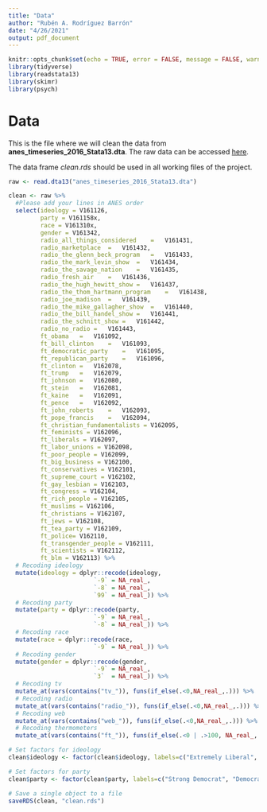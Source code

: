 ```yaml
---
title: "Data"
author: "Rubén A. Rodríguez Barrón"
date: "4/26/2021"
output: pdf_document
---
```


```r
knitr::opts_chunk$set(echo = TRUE, error = FALSE, message = FALSE, warning = FALSE)
library(tidyverse)
library(readstata13)
library(skimr)
library(psych)
```

# Data

This is the file where we will clean the data from **anes_timeseries_2016_Stata13.dta**. The raw data can be accessed [here](https://electionstudies.org/data-center/2016-time-series-study/).

The data frame *clean.rds* should be used in all working files of the project. 

```r
raw <- read.dta13("anes_timeseries_2016_Stata13.dta")
```

```r
clean <- raw %>% 
  #Please add your lines in ANES order
  select(ideology = V161126,
         party = V161158x,
         race = V161310x,
         gender = V161342,
         radio_all_things_considered	=	V161431,
         radio_marketplace	=	V161432,
         radio_the_glenn_beck_program	=	V161433,
         radio_the_mark_levin_show	=	V161434,
         radio_the_savage_nation	=	V161435,
         radio_fresh_air	=	V161436,
         radio_the_hugh_hewitt_show	=	V161437,
         radio_the_thom_hartmann_program	=	V161438,
         radio_joe_madison	=	V161439,
         radio_the_mike_gallagher_show	=	V161440,
         radio_the_bill_handel_show	=	V161441,
         radio_the_schnitt_show	=	V161442,
         radio_no_radio	=	V161443,
         ft_obama	=	V161092,
         ft_bill_clinton	=	V161093,
         ft_democratic_party	=	V161095,
         ft_republican_party	=	V161096,
         ft_clinton	=	V162078,
         ft_trump	=	V162079,
         ft_johnson	=	V162080,
         ft_stein	=	V162081,
         ft_kaine	=	V162091,
         ft_pence	=	V162092,
         ft_john_roberts	=	V162093,
         ft_pope_francis	=	V162094,
         ft_christian_fundamentalists = V162095,
         ft_feminists = V162096,
         ft_liberals = V162097,
         ft_labor_unions = V162098,
         ft_poor_people = V162099,
         ft_big_business = V162100,
         ft_conservatives = V162101,
         ft_supreme_court = V162102,
         ft_gay_lesbian = V162103,
         ft_congress = V162104,
         ft_rich_people = V162105,
         ft_muslims = V162106,
         ft_christians = V162107,
         ft_jews = V162108,
         ft_tea_party = V162109,
         ft_police= V162110,
         ft_transgender_people = V162111,
         ft_scientists = V162112,
         ft_blm = V162113) %>% 
  # Recoding ideology
  mutate(ideology = dplyr::recode(ideology,
                        `-9` = NA_real_,
                        `-8` = NA_real_,
                        `99` = NA_real_)) %>% 
  # Recoding party
  mutate(party = dplyr::recode(party,
                        `-9` = NA_real_,
                        `-8` = NA_real_)) %>% 
  # Recoding race
  mutate(race = dplyr::recode(race,
                        `-9` = NA_real_)) %>% 
  # Recoding gender
  mutate(gender = dplyr::recode(gender,
                        `-9` = NA_real_,
                        `3`  = NA_real_)) %>% 
  # Recoding tv
  mutate_at(vars(contains("tv_")), funs(if_else(.<0,NA_real_,.))) %>% 
  # Recoding radio
  mutate_at(vars(contains("radio_")), funs(if_else(.<0,NA_real_,.))) %>% 
  # Recoding web
  mutate_at(vars(contains("web_")), funs(if_else(.<0,NA_real_,.))) %>%
  # Recoding thermometers
  mutate_at(vars(contains("ft_")), funs(if_else(.<0 | .>100, NA_real_,.)))
```

```r
# Set factors for ideology
clean$ideology <- factor(clean$ideology, labels=c("Extremely Liberal", "Liberal", "Slightly Liberal", "Moderate", "Slightly Conservative", "Conservative", "Extremely Conservative"))

# Set factors for party
clean$party <- factor(clean$party, labels=c("Strong Democrat", "Democrat", "Lean Democrat", "Independent", "Lean Republican", "Republican", "Strong Republican"))
```

```r
# Save a single object to a file
saveRDS(clean, "clean.rds")
```

